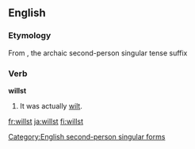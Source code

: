 ==English==

===Etymology===
From {{term|will}} {{term|-st}}, the archaic second-person singular tense suffix

===Verb===
'''willst'''

# {{archaic}} {{form of|Incorrect [[second-person singular]] form|[[will]]}} It was actually [[wilt]].

[[Category:English second-person singular forms]]

[[fr:willst]]
[[ja:willst]]
[[fi:willst]]